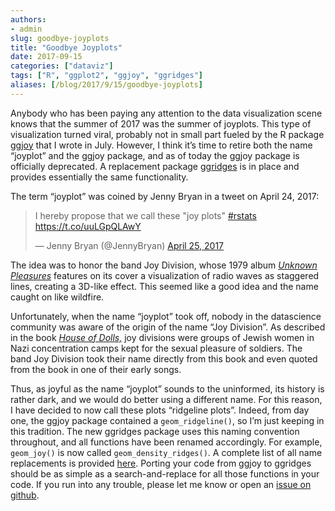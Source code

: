 ```yaml
---
authors:
- admin
slug: goodbye-joyplots
title: "Goodbye Joyplots"
date: 2017-09-15
categories: ["dataviz"]
tags: ["R", "ggplot2", "ggjoy", "ggridges"]
aliases: [/blog/2017/9/15/goodbye-joyplots]
---
```


Anybody who has been paying any attention to the data visualization scene knows that the summer of 2017 was the summer of joyplots. This type of visualization turned viral, probably not in small part fueled by the R package [ggjoy](https://CRAN.R-project.org/package=ggjoy) that I wrote in July. However, I think it's time to retire both the name "joyplot" and the ggjoy package, and as of today the ggjoy package is officially deprecated. A replacement package [ggridges](https://CRAN.R-project.org/package=ggridges) is in place and provides essentially the same functionality.

The term "joyplot" was coined by Jenny Bryan in a tweet on April 24, 2017:

<blockquote class="twitter-tweet" data-lang="en"><p lang="en" dir="ltr">I hereby propose that we call these &quot;joy plots&quot; <a href="https://twitter.com/hashtag/rstats?src=hash">#rstats</a> <a href="https://t.co/uuLGpQLAwY">https://t.co/uuLGpQLAwY</a></p>&mdash; Jenny Bryan (@JennyBryan) <a href="https://twitter.com/JennyBryan/status/856674638981550080">April 25, 2017</a></blockquote>
<script async src="//platform.twitter.com/widgets.js" charset="utf-8"></script>

The idea was to honor the band Joy Division, whose 1979 album [*Unknown Pleasures*](https://en.wikipedia.org/wiki/Unknown_Pleasures) features on its cover a visualization of radio waves as staggered lines, creating a 3D-like effect. This seemed like a good idea and the name caught on like wildfire.

Unfortunately, when the name "joyplot" took off, nobody in the datascience community was aware of the origin of the name "Joy Division". As described in the book [*House of Dolls,*](https://en.wikipedia.org/wiki/House_of_Dolls) joy divisions were groups of Jewish women in Nazi concentration camps kept for the sexual pleasure of soldiers. The band Joy Division took their name directly from this book and even quoted from the book in one of their early songs.

Thus, as joyful as the name "joyplot" sounds to the uninformed, its history is rather dark, and we would do better using a different name. For this reason, I have decided to now call these plots "ridgeline plots". Indeed, from day one, the ggjoy package contained a `geom_ridgeline()`, so I'm just keeping in this tradition. The new ggridges package uses this naming convention throughout, and all functions have been renamed accordingly. For example, `geom_joy()` is now called `geom_density_ridges()`. A complete list of all name replacements is provided [here](https://github.com/clauswilke/ggjoy/blob/master/README.md). Porting your code from ggjoy to ggridges should be as simple as a search-and-replace for all those functions in your code. If you run into any trouble, please let me know or open an [issue on github](https://github.com/clauswilke/ggridges/issues).

